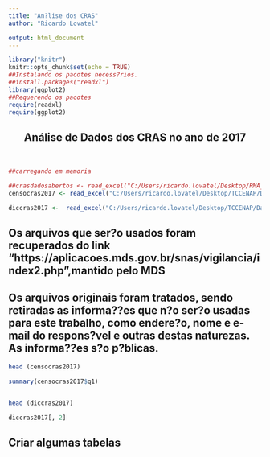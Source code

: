```yaml
---
title: "An?lise dos CRAS"
author: "Ricardo Lovatel"

output: html_document
---
```



```r
library("knitr")
knitr::opts_chunk$set(echo = TRUE)
##Instalando os pacotes necess?rios.
##install.packages("readxl")
library(ggplot2)
##Requerendo os pacotes
require(readxl)
require(ggplot2)

```


<center>
## Análise de Dados dos CRAS no ano de 2017
<br>
</center>

```r
##carregando em memoria

##crasdadosabertos <- read_excel("C:/Users/ricardo.lovatel/Desktop/RMA_17_CRAS_Divulga??o.xlsx",sheet = 4)
censocras2017 <- read_excel("C:/Users/ricardo.lovatel/Desktop/TCCENAP/DadosBrutosCRAS/CensoSUAS 2017_CRAS.xlsx",sheet = 1)

diccras2017 <-  read_excel("C:/Users/ricardo.lovatel/Desktop/TCCENAP/DadosBrutosCRAS/CensoSUAS 2017_CRAS.xlsx",sheet = 2)

```

## Os arquivos que ser?o usados foram recuperados do link "https://aplicacoes.mds.gov.br/snas/vigilancia/index2.php",mantido pelo MDS 


## Os arquivos originais foram tratados, sendo retiradas as informa??es que n?o ser?o usadas para este trabalho, como endere?o, nome e e-mail do respons?vel e outras destas naturezas. As informa??es s?o p?blicas.



```r
head (censocras2017)

summary(censocras2017$q1)


head (diccras2017)

diccras2017[, 2]


```


## Criar algumas tabelas 



